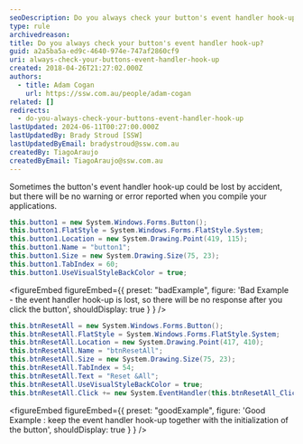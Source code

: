 ```yaml
---
seoDescription: Do you always check your button's event handler hook-up to ensure a responsive UI experience?
type: rule
archivedreason:
title: Do you always check your button's event handler hook-up?
guid: a2a5ba5a-ed9c-4640-974e-747af2860cf9
uri: always-check-your-buttons-event-handler-hook-up
created: 2018-04-26T21:27:02.000Z
authors:
  - title: Adam Cogan
    url: https://ssw.com.au/people/adam-cogan
related: []
redirects:
  - do-you-always-check-your-buttons-event-handler-hook-up
lastUpdated: 2024-06-11T00:27:00.000Z
lastUpdatedBy: Brady Stroud [SSW]
lastUpdatedByEmail: bradystroud@ssw.com.au
createdBy: TiagoAraujo
createdByEmail: TiagoAraujo@ssw.com.au
---
```


Sometimes the button's event handler hook-up could be lost by accident, but there will be no warning or error reported when you compile your applications.
```cs
this.button1 = new System.Windows.Forms.Button();
this.button1.FlatStyle = System.Windows.Forms.FlatStyle.System;
this.button1.Location = new System.Drawing.Point(419, 115);
this.button1.Name = "button1";
this.button1.Size = new System.Drawing.Size(75, 23);
this.button1.TabIndex = 60;
this.button1.UseVisualStyleBackColor = true;
```

<figureEmbed figureEmbed={{
  preset: "badExample",
  figure: 'Bad Example - the event handler hook-up is lost, so there will be no response after you click the button',
  shouldDisplay: true
} } />


```cs
this.btnResetAll = new System.Windows.Forms.Button();
this.btnResetAll.FlatStyle = System.Windows.Forms.FlatStyle.System;
this.btnResetAll.Location = new System.Drawing.Point(417, 410);
this.btnResetAll.Name = "btnResetAll";
this.btnResetAll.Size = new System.Drawing.Size(75, 23);
this.btnResetAll.TabIndex = 54;
this.btnResetAll.Text = "Reset &All";
this.btnResetAll.UseVisualStyleBackColor = true;
this.btnResetAll.Click += new System.EventHandler(this.btnResetAll_Click);
```

<figureEmbed figureEmbed={{
  preset: "goodExample",
  figure: 'Good Example : keep the event handler hook-up together with the initialization of the button',
  shouldDisplay: true
} } />
